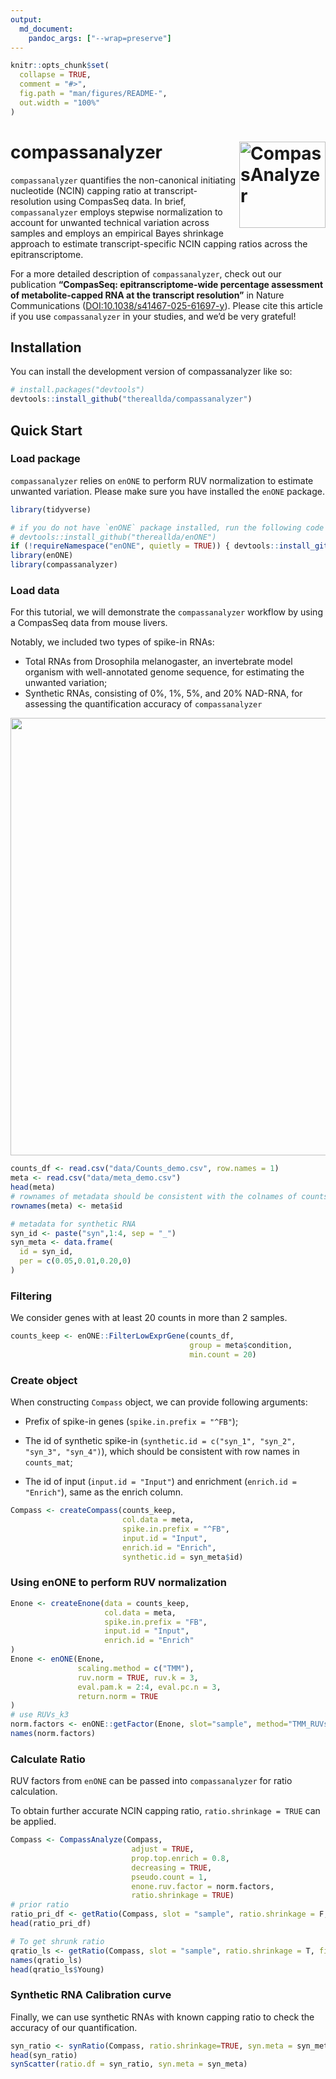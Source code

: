```yaml
---
output:   
  md_document:
    pandoc_args: ["--wrap=preserve"]
---
```


<!-- README.md is generated from README.Rmd. Please edit that file -->

```r
knitr::opts_chunk$set(
  collapse = TRUE,
  comment = "#>",
  fig.path = "man/figures/README-",
  out.width = "100%"
)
```

# compassanalyzer <a href="https://github.com/thereallda/compassanalyzer"><img src="man/figures/logo.jpg" alt="CompassAnalyzer" align="right" height="138"/></a>

<!-- badges: start -->

<!-- badges: end -->

`compassanalyzer` quantifies the non-canonical initiating nucleotide (NCIN) capping ratio at transcript-resolution using CompasSeq data. In brief, `compassanalyzer` employs stepwise normalization to account for unwanted technical variation across samples and employs an empirical Bayes shrinkage approach to estimate transcript-specific NCIN capping ratios across the epitranscriptome.

For a more detailed description of `compassanalyzer`, check out our publication **"CompasSeq: epitranscriptome-wide percentage assessment of metabolite-capped RNA at the transcript resolution"** in Nature Communications (<DOI:10.1038/s41467-025-61697-y>). Please cite this article if you use `compassanalyzer` in your studies, and we'd be very grateful!

## Installation

You can install the development version of compassanalyzer like so:

``` r
# install.packages("devtools")
devtools::install_github("thereallda/compassanalyzer")
```

## Quick Start

### Load package

`compassanalyzer` relies on `enONE` to perform RUV normalization to estimate unwanted variation. Please make sure you have installed the `enONE` package.

```r
library(tidyverse)

# if you do not have `enONE` package installed, run the following code first: 
# devtools::install_github("thereallda/enONE")
if (!requireNamespace("enONE", quietly = TRUE)) { devtools::install_github("thereallda/enONE") }
library(enONE)
library(compassanalyzer)
```

### Load data

For this tutorial, we will demonstrate the `compassanalyzer` workflow by using a CompasSeq data from mouse livers.

Notably, we included two types of spike-in RNAs:

-   Total RNAs from Drosophila melanogaster, an invertebrate model organism with well-annotated genome sequence, for estimating the unwanted variation;
-   Synthetic RNAs, consisting of 0%, 1%, 5%, and 20% NAD-RNA, for assessing the quantification accuracy of `compassanalyzer`

![](images/clipboard-3176327901.png){width="700"}

```r
counts_df <- read.csv("data/Counts_demo.csv", row.names = 1)
meta <- read.csv("data/meta_demo.csv")
head(meta)
# rownames of metadata should be consistent with the colnames of counts_mat
rownames(meta) <- meta$id

# metadata for synthetic RNA
syn_id <- paste("syn",1:4, sep = "_")
syn_meta <- data.frame(
  id = syn_id,
  per = c(0.05,0.01,0.20,0)
)
```

### Filtering

We consider genes with at least 20 counts in more than 2 samples.

```r
counts_keep <- enONE::FilterLowExprGene(counts_df,
                                        group = meta$condition,
                                        min.count = 20)
```

### Create object

When constructing `Compass` object, we can provide following arguments:

-   Prefix of spike-in genes (`spike.in.prefix = "^FB"`);

-   The id of synthetic spike-in (`synthetic.id = c("syn_1", "syn_2", "syn_3", "syn_4")`), which should be consistent with row names in `counts_mat`;

-   The id of input (`input.id = "Input"`) and enrichment (`enrich.id = "Enrich"`), same as the enrich column.

```r
Compass <- createCompass(counts_keep,
                         col.data = meta,
                         spike.in.prefix = "^FB",
                         input.id = "Input",
                         enrich.id = "Enrich",
                         synthetic.id = syn_meta$id)

```

### Using enONE to perform RUV normalization

```r
Enone <- createEnone(data = counts_keep,
                     col.data = meta,
                     spike.in.prefix = "FB",
                     input.id = "Input",
                     enrich.id = "Enrich"
)
Enone <- enONE(Enone,
               scaling.method = c("TMM"),
               ruv.norm = TRUE, ruv.k = 3,
               eval.pam.k = 2:4, eval.pc.n = 3,
               return.norm = TRUE
)
# use RUVs_k3
norm.factors <- enONE::getFactor(Enone, slot="sample", method="TMM_RUVs_k3")
names(norm.factors)
```

### Calculate Ratio

RUV factors from `enONE` can be passed into `compassanalyzer` for ratio calculation.

To obtain further accurate NCIN capping ratio, `ratio.shrinkage = TRUE` can be applied.

```r
Compass <- CompassAnalyze(Compass,
                           adjust = TRUE,
                           prop.top.enrich = 0.8,
                           decreasing = TRUE,
                           pseudo.count = 1,
                           enone.ruv.factor = norm.factors,
                           ratio.shrinkage = TRUE)
# prior ratio
ratio_pri_df <- getRatio(Compass, slot = "sample", ratio.shrinkage = F, filter = T)
head(ratio_pri_df)

# To get shrunk ratio
qratio_ls <- getRatio(Compass, slot = "sample", ratio.shrinkage = T, filter = T)
names(qratio_ls)
head(qratio_ls$Young)
```

### Synthetic RNA Calibration curve

Finally, we can use synthetic RNAs with known capping ratio to check the accuracy of our quantification.

```r
syn_ratio <- synRatio(Compass, ratio.shrinkage=TRUE, syn.meta = syn_meta)
head(syn_ratio)
synScatter(ratio.df = syn_ratio, syn.meta = syn_meta)
```
